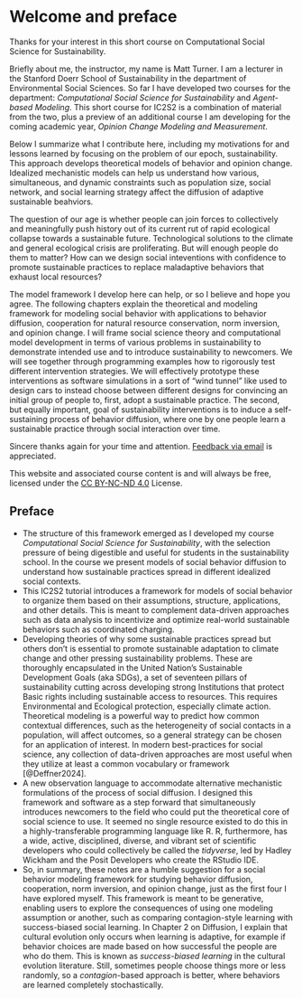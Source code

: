 # Welcome and preface {.unnumbered}

Thanks for your interest in this short course on Computational Social Science
for Sustainability. 

Briefly about me, the instructor, my name is Matt Turner. 
I am a lecturer in the Stanford Doerr School of Sustainability in
the department of Environmental Social Sciences. So far I have developed two
courses for the department: *Computational Social Science for Sustainability*
and *Agent-based Modeling*. This short course for IC2S2 is a combination of
material from the two, plus a preview of an additional course I am developing
for the coming academic year, *Opinion Change Modeling and Measurement*.

Below I summarize what I contribute here, including my motivations for and lessons learned
by focusing on the problem of our epoch, sustainability. This approach develops
theoretical models of behavior and opinion change. Idealized mechanistic models
can help us understand how various, simultaneous, and dynamic constraints
such as population size, social network, and social learning strategy affect
the diffusion of adaptive sustainable beahviors. 

The question of our age is whether people can join forces to collectively
and meaningfully push history out of its current rut of rapid ecological
collapse towards a sustainable future. Technological solutions to the climate and general ecological crisis are 
proliferating. But will enough people do them to matter? How can we design
social inteventions with confidence to promote sustainable practices to replace 
maladaptive behaviors that exhaust local resources? 

The model framework I develop here can help, or so I believe and hope you agree. 
The following chapters explain the theoretical and modeling framework for
modeling social behavior with applications to behavior diffusion, 
cooperation for natural resource conservation, norm inversion, and opinion
change. I will frame social science theory and computational model development
in terms of various problems in sustainability to demonstrate intended use and
to introduce sustainability to newcomers. We will see together
through programming examples how to rigorously test 
different intervention strategies. We will effectively prototype these
interventions as software simulations in a sort of "wind tunnel" like used to
design cars to instead choose between
different designs for convincing an initial group of people to, first, adopt a
sustainable practice. The second, but equally important, goal of sustainability
interventions is to induce a self-sustaining process of behavior diffusion,
where one by one people learn a sustainable practice through social interaction
over time. 

Sincere thanks again for your time and attention. [Feedback via
email](mailto:maturner@stanford.edu) is appreciated.

This website and associated course content is and will always be free, licensed under the [CC BY-NC-ND 4.0](https://creativecommons.org/licenses/by-nc-nd/4.0/) License.

## Preface

- The structure of this framework emerged as I developed my course
  *Computational Social Science for Sustainability*, with the selection pressure
  of being digestible and useful for students in the sustainability school. 
  In the course we present models of social behavior diffusion to understand how
  sustainable practices spread in different idealized social contexts. 
- This IC2S2 tutorial introduces a framework for models of social behavior to
  organize them based on their assumptions, structure, applications, and other
  details. This is meant to complement data-driven approaches such as data
  analysis to incentivize and optimize real-world sustainable behaviors such as
  coordinated charging.
- Developing theories of why some sustainable practices spread but others don't
  is essential to promote sustainable adaptation to climate change and other
  pressing sustainability problems. These are thoroughly encapsulated in the
  United Nation's Sustainable Development Goals (aka SDGs), a set of seventeen
  pillars of sustainability cutting across developing strong Institutions that
  protect Basic rights including sustainable access to resources. This requires
  Environmental and Ecological protection, especially climate action.
  Theoretical modeling is a powerful way to predict how common contextual
  differences, such as the heterogeneity of social contacts in a population, 
  will affect outcomes, so a general strategy can be chosen for an application
  of interest. In modern best-practices for social science, 
  any collection of data-driven approaches are most useful when they utilize 
  at least a common vocabulary or framework [@Deffner2024]. 
- A new observation language to accommodate alternative mechanistic formulations
  of the process of social diffusion. I designed this framework and 
  software as a step forward that simultaneously introduces newcomers 
  to the field who could put the theoretical
  core of social science to use. It seemed no single resource existed to
  do this in a highly-transferable programming language like R. R, furthermore,
  has a wide, active, disciplined, diverse, and vibrant set of scientific developers
  who could collectively be called the *tidyverse*, led by Hadley Wickham and
  the Posit Developers who create the RStudio IDE.
- So, in summary, these notes are a humble suggestion for a social behavior
  modeling framework for studying behavior diffusion, cooperation, norm
  inversion, and opinion change, just as the first four I have explored myself.
  This framework is meant to be generative, enabling users to explore the
  consequences of using one modeling assumption or another, such as comparing
  contagion-style learning with success-biased social learning. In Chapter 2 on
  Diffusion, I explain that  
  cultural evolution only occurs when learning is adaptive, for example if 
  behavior choices are made based on how successful the people are who do them.
  This is known as *success-biased learning* in the cultural evolution
  literature. Still, sometimes people choose things more or less randomly, so a
  *contagion*-based approach is better, where behaviors are learned completely
  stochastically.

